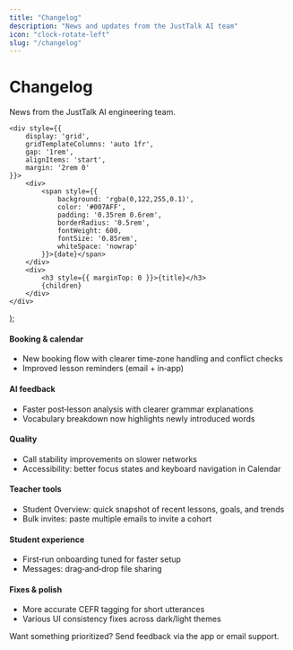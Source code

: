 ```yaml
---
title: "Changelog"
description: "News and updates from the JustTalk AI team"
icon: "clock-rotate-left"
slug: "/changelog"
---
```


# Changelog

News from the JustTalk AI engineering team.

	<div style={{
		display: 'grid',
		gridTemplateColumns: 'auto 1fr',
		gap: '1rem',
		alignItems: 'start',
		margin: '2rem 0'
	}}>
		<div>
			<span style={{
				background: 'rgba(0,122,255,0.1)',
				color: '#007AFF',
				padding: '0.35rem 0.6rem',
				borderRadius: '0.5rem',
				fontWeight: 600,
				fontSize: '0.85rem',
				whiteSpace: 'nowrap'
			}}>{date}</span>
		</div>
		<div>
			<h3 style={{ marginTop: 0 }}>{title}</h3>
			{children}
		</div>
	</div>
);

<Release date="10/06/2025" title="Booking & AI improvements">
	<h4>Booking & calendar</h4>
	<ul>
		<li>New booking flow with clearer time‑zone handling and conflict checks</li>
		<li>Improved lesson reminders (email + in‑app)</li>
	</ul>
	<h4>AI feedback</h4>
	<ul>
		<li>Faster post‑lesson analysis with clearer grammar explanations</li>
		<li>Vocabulary breakdown now highlights newly introduced words</li>
	</ul>
	<h4>Quality</h4>
	<ul>
		<li>Call stability improvements on slower networks</li>
		<li>Accessibility: better focus states and keyboard navigation in Calendar</li>
	</ul>
</Release>

<Release date="09/20/2025" title="Teacher tools, onboarding, and fixes">
	<h4>Teacher tools</h4>
	<ul>
		<li>Student Overview: quick snapshot of recent lessons, goals, and trends</li>
		<li>Bulk invites: paste multiple emails to invite a cohort</li>
	</ul>
	<h4>Student experience</h4>
	<ul>
		<li>First‑run onboarding tuned for faster setup</li>
		<li>Messages: drag‑and‑drop file sharing</li>
	</ul>
	<h4>Fixes & polish</h4>
	<ul>
		<li>More accurate CEFR tagging for short utterances</li>
		<li>Various UI consistency fixes across dark/light themes</li>
	</ul>
</Release>

<Note>
	Want something prioritized? Send feedback via the app or email support.
</Note>
